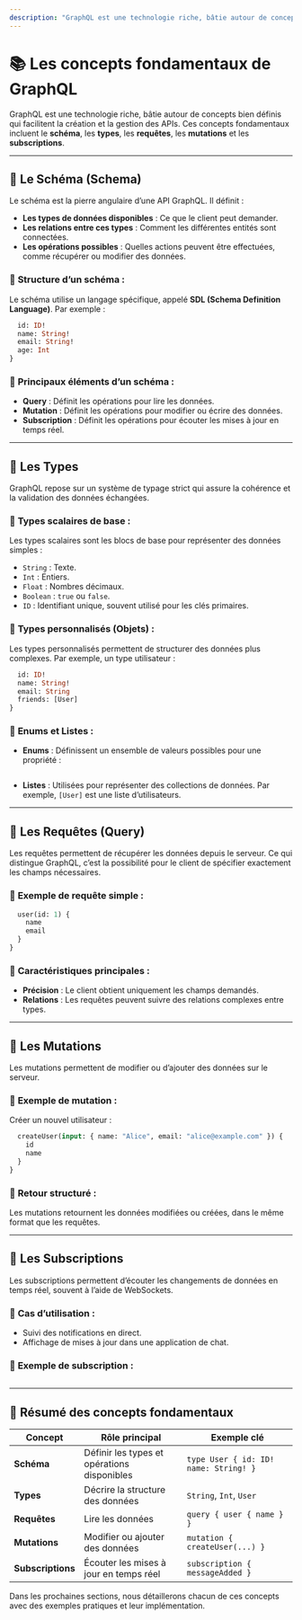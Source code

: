 ```yaml
---
description: "GraphQL est une technologie riche, bâtie autour de concepts bien définis qui facilitent la création et la gestion des APIs. Ces concepts fondamentaux incluent le schéma, les types, les requêtes, les mutations et les subscriptions."
---
```

# **📚 Les concepts fondamentaux de GraphQL**  

GraphQL est une technologie riche, bâtie autour de concepts bien définis qui facilitent la création et la gestion des APIs. Ces concepts fondamentaux incluent le **schéma**, les **types**, les **requêtes**, les **mutations** et les **subscriptions**.  

---

## 🧱 **Le Schéma (Schema)**
Le schéma est la pierre angulaire d’une API GraphQL. Il définit :  
- **Les types de données disponibles** : Ce que le client peut demander.  
- **Les relations entre ces types** : Comment les différentes entités sont connectées.  
- **Les opérations possibles** : Quelles actions peuvent être effectuées, comme récupérer ou modifier des données.  

### 🧱 **Structure d’un schéma :**
Le schéma utilise un langage spécifique, appelé **SDL (Schema Definition Language)**. Par exemple :  
```graphql copy
  id: ID!
  name: String!
  email: String!
  age: Int
}
```

### 🧱 **Principaux éléments d’un schéma :**
- **Query** : Définit les opérations pour lire les données.  
- **Mutation** : Définit les opérations pour modifier ou écrire des données.  
- **Subscription** : Définit les opérations pour écouter les mises à jour en temps réel.  

---

## 🧬 **Les Types**
GraphQL repose sur un système de typage strict qui assure la cohérence et la validation des données échangées.  

### 🧬 **Types scalaires de base :**
Les types scalaires sont les blocs de base pour représenter des données simples :  
- `String` : Texte.  
- `Int` : Entiers.  
- `Float` : Nombres décimaux.  
- `Boolean` : `true` ou `false`.  
- `ID` : Identifiant unique, souvent utilisé pour les clés primaires.  

### 🧬 **Types personnalisés (Objets)** :
Les types personnalisés permettent de structurer des données plus complexes. Par exemple, un type utilisateur :  
```graphql copy
  id: ID!
  name: String!
  email: String
  friends: [User]
}
```

### 🧬 **Enums et Listes :**
- **Enums** : Définissent un ensemble de valeurs possibles pour une propriété :  
  ```graphql copy
  ```
- **Listes** : Utilisées pour représenter des collections de données. Par exemple, `[User]` est une liste d’utilisateurs.  

---

## 🧬 **Les Requêtes (Query)**
Les requêtes permettent de récupérer les données depuis le serveur. Ce qui distingue GraphQL, c’est la possibilité pour le client de spécifier exactement les champs nécessaires.  

### 🧬 **Exemple de requête simple :**
```graphql copy
  user(id: 1) {
    name
    email
  }
}
```
### 🧬 **Caractéristiques principales :**
- **Précision** : Le client obtient uniquement les champs demandés.  
- **Relations** : Les requêtes peuvent suivre des relations complexes entre types.  

---

## 🧬 **Les Mutations**
Les mutations permettent de modifier ou d’ajouter des données sur le serveur.  

### 🧬 **Exemple de mutation :**
Créer un nouvel utilisateur :  
```graphql copy
  createUser(input: { name: "Alice", email: "alice@example.com" }) {
    id
    name
  }
}
```

### 🧬 **Retour structuré :**
Les mutations retournent les données modifiées ou créées, dans le même format que les requêtes.

---

## 🧬 **Les Subscriptions**
Les subscriptions permettent d’écouter les changements de données en temps réel, souvent à l’aide de WebSockets.  

### 🧬 **Cas d’utilisation :**
- Suivi des notifications en direct.  
- Affichage de mises à jour dans une application de chat.  

### 🧬 **Exemple de subscription :**
```graphql copy
```

---

## 🧾 **Résumé des concepts fondamentaux**
| Concept       | Rôle principal                                  | Exemple clé                    |  
|---------------|------------------------------------------------|--------------------------------|  
| **Schéma**    | Définir les types et opérations disponibles    | `type User { id: ID! name: String! }` |  
| **Types**     | Décrire la structure des données               | `String`, `Int`, `User`       |  
| **Requêtes**  | Lire les données                               | `query { user { name } }`     |  
| **Mutations** | Modifier ou ajouter des données                | `mutation { createUser(...) }`|  
| **Subscriptions** | Écouter les mises à jour en temps réel     | `subscription { messageAdded }` |  

Dans les prochaines sections, nous détaillerons chacun de ces concepts avec des exemples pratiques et leur implémentation.